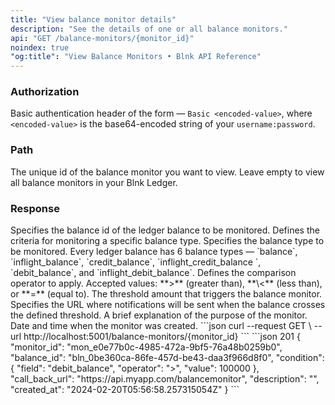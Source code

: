 ```yaml
---
title: "View balance monitor details"
description: "See the details of one or all balance monitors."
api: "GET /balance-monitors/{monitor_id}"
noindex: true
"og:title": "View Balance Monitors • Blnk API Reference"
---
```



### Authorization
Basic authentication header of the form — `Basic <encoded-value>`, where `<encoded-value>` is the base64-encoded string of your `username:password`.

### Path

<ParamField path="monitor_id" type="string" required>
  The unique id of the balance monitor you want to view. Leave empty to view all balance monitors in your Blnk Ledger.
</ParamField>

### Response

<ResponseField name="balance_id" type="string">
  Specifies the balance id of the ledger balance to be monitored.
</ResponseField>
<ResponseField name="condition" type="object">
  Defines the criteria for monitoring a specific balance type. 
  <Expandable>
    <ResponseField name="field" type="string">
      Specifies the balance type to be monitored. Every ledger balance has 6 balance types — `balance`, `inflight_balance`, `credit_balance`, `inflight_credit_balance `, `debit_balance`, and `inflight_debit_balance`.
    </ResponseField>
    <ResponseField name="operator" type="string">
      Defines the comparison operator to apply. Accepted values: **>** (greater than), **\<** (less than), or **=** (equal to).
    </ResponseField>
    <ResponseField name="value" type="integer">
      The threshold amount that triggers the balance monitor.
    </ResponseField>
  </Expandable>
</ResponseField>
<ResponseField name="call_back_url" type="string">
  Specifies the URL where notifications will be sent when the balance crosses the defined threshold.
</ResponseField>
<ResponseField name="description" type="string">
  A brief explanation of the purpose of the monitor.
</ResponseField>
<ResponseField name="created_at" type="string">
  Date and time when the monitor was created.
</ResponseField>

<RequestExample>
```json
curl --request GET \
  --url http://localhost:5001/balance-monitors/{monitor_id}
```
</RequestExample>

<ResponseExample>
```json 201
{
  "monitor_id": "mon_e0e77b0c-4985-472a-9bf5-76a48b0259b0",
  "balance_id": "bln_0be360ca-86fe-457d-be43-daa3f966d8f0",
  "condition": {
    "field": "debit_balance",
    "operator": ">",
    "value": 100000
  },
  "call_back_url": "https://api.myapp.com/balancemonitor",
  "description": "",
  "created_at": "2024-02-20T05:56:58.257315054Z"
}
```
</ResponseExample>

<NeedHelp />